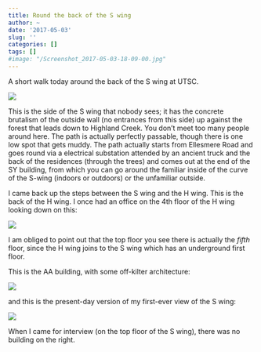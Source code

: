 ```yaml
---
title: Round the back of the S wing
author: ~
date: '2017-05-03'
slug: ''
categories: []
tags: []
#image: "/Screenshot_2017-05-03-18-09-00.jpg"
---
```


A short walk today around the back of the S wing at UTSC.

![](/Screenshot_2017-05-03-18-09-00.jpg) 

This is the side of the S wing that nobody sees; it has the concrete brutalism of the outside wall (no entrances from this side) up against the forest that leads down to Highland Creek. You don't meet too many people around here. The path is actually perfectly passable, though there is one low spot that gets muddy. 
The path actually starts from Ellesmere Road and goes round via a electrical substation attended by an ancient truck and the back of the residences (through the trees) and comes out at the end of the SY building, from which you can go around the familiar inside of the curve of the S-wing (indoors or outdoors) or the unfamiliar outside.

I came back up the steps between the S wing and the H wing. This is the back of the H wing. I once had an office on the 4th floor of the H wing looking down on this:

![](/P_20170503_151359.jpg)

I am obliged to point out that the top floor you see there is actually the *fifth* floor, since the H wing joins to the S wing which has an underground first floor. 

This is the AA building, with some off-kilter architecture:

![](/P_20170503_151459.jpg)

and this is the present-day version of my first-ever view of the S wing:

![](/P_20170503_151605.jpg)

When I came for interview (on the top floor of the S wing), there was no building on the right. 